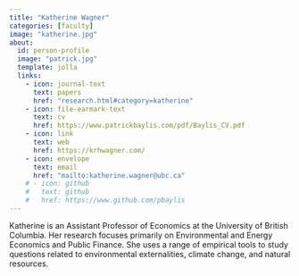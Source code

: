 ```yaml
---
title: "Katherine Wagner"
categories: [faculty]
image: "katherine.jpg"
about:
  id: person-profile
  image: "patrick.jpg"
  template: jolla
  links:
    - icon: journal-text
      text: papers
      href: "research.html#category=katherine"
    - icon: file-earmark-text
      text: cv
      href: https://www.patrickbaylis.com/pdf/Baylis_CV.pdf
    - icon: link
      text: web
      href: https://krhwagner.com/
    - icon: envelope
      text: email
      href: "mailto:katherine.wagner@ubc.ca"
    # - icon: github
    #   text: github
    #   href: https://www.github.com/pbaylis
---
```


Katherine is an Assistant Professor of Economics at the University of British Columbia. Her research focuses primarily on Environmental and Energy Economics and Public Finance. She uses a range of empirical tools to study questions related to environmental externalities, climate change, and natural resources.